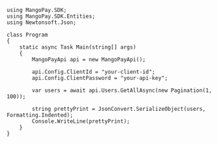 ```dotnet .NET 
using MangoPay.SDK;
using MangoPay.SDK.Entities;
using Newtonsoft.Json;

class Program
{
    static async Task Main(string[] args)
    {
        MangoPayApi api = new MangoPayApi();

        api.Config.ClientId = "your-client-id";
        api.Config.ClientPassword = "your-api-key";

        var users = await api.Users.GetAllAsync(new Pagination(1, 100));

        string prettyPrint = JsonConvert.SerializeObject(users, Formatting.Indented);
        Console.WriteLine(prettyPrint);
    }
}
```